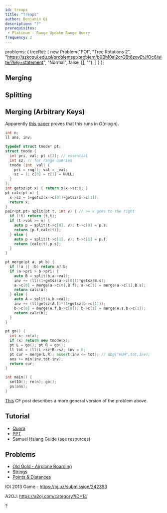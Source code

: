 ```yaml
---
id: treaps
title: "Treaps"
author: Benjamin Qi
description: "?"
prerequisites:
 - Platinum - Range Update Range Query
frequency: 2
---
```



  problems: {
    treeRot: [
      new Problem("POI", "Tree Rotations 2", "https://szkopul.edu.pl/problemset/problem/b0BM0al2crQBt6zovEtJfOc6/site/?key=statement", "Normal", false, [], ""),
    ]
  }
};

## Merging

## Splitting

## Merging (Arbitrary Keys)

<problems-list problems={metadata.problems.treeRot} />


<spoiler title="Tree Rotations 2 Solution">

Apparently [this paper](https://www.cs.cmu.edu/~scandal/papers/treaps-spaa98.pdf) proves that this runs in $O(n\log n)$.

```cpp
int n;
ll ans, inv;

typedef struct tnode* pt;
struct tnode {
  int pri, val; pt c[2]; // essential
  int sz; // for range queries
  tnode (int _val) {
    pri = rng(); val = _val; 
    sz = 1; c[0] = c[1] = NULL;
  }
};
int getsz(pt x) { return x?x->sz:0; }
pt calc(pt x) {
  x->sz = 1+getsz(x->c[0])+getsz(x->c[1]);
  return x;
}
pair<pt,pt> split(pt t, int v) { // >= v goes to the right
  if (!t) return {t,t};
  if (t->val >= v) {
    auto p = split(t->c[0], v); t->c[0] = p.s;
    return {p.f,calc(t)};
  } else {
    auto p = split(t->c[1], v); t->c[1] = p.f;
    return {calc(t),p.s};
  }
}

pt merge(pt a, pt b) {
  if (!a || !b) return a?:b;
  if (a->pri > b->pri) {
    auto B = split(b,a->val);
    inv += (ll)(1+getsz(a->c[0]))*getsz(B.s);
    a->c[0] = merge(a->c[0],B.f); a->c[1] = merge(a->c[1],B.s);
    return calc(a);
  } else {
    auto A = split(a,b->val);
    inv += (ll)getsz(A.f)*(1+getsz(b->c[1]));
    b->c[0] = merge(A.f,b->c[0]); b->c[1] = merge(A.s,b->c[1]);
    return calc(b);
  }
}

pt go() {
  int x; re(x);
  if (x) return new tnode(x);
  pt L = go(); pt R = go();
  ll tot = (ll)L->sz*R->sz; inv = 0;
  pt cur = merge(L,R); assert(inv <= tot); // dbg("HUH",tot,inv);
  ans += min(inv,tot-inv);
  return cur;
}

int main() {
  setIO(); re(n); go();
  ps(ans);
}
```

</spoiler>

<optional-content>

[This](https://codeforces.com/blog/entry/67980) CF post describes a more general version of the problem above.

</optional-content>

## Tutorial

  - [Quora](https://threads-iiith.quora.com/Treaps-One-Tree-to-Rule-em-all-Part-1)
  - [PPT](https://docs.google.com/presentation/d/14xgtdDWnIBwmJRAuIdZ8FvLZcX9uRxnNoGOGAQRDIvc/edit?usp=sharing)
  - Samuel Hsiang Guide (see resources)

## Problems

  - [Old Gold - Airplane Boarding](http://www.usaco.org/index.php?page=viewproblem2&cpid=402)
  - [Strings](https://csacademy.com/contest/archive/task/strings/) [](181)
  - [Points & Distances](https://www.hackerearth.com/problem/algorithm/septembereasy-points-and-distances-d30d0e6b/description/) [](185)

IOI 2013 Game - https://oj.uz/submission/242393

A2OJ: https://a2oj.com/category?ID=14


 ?